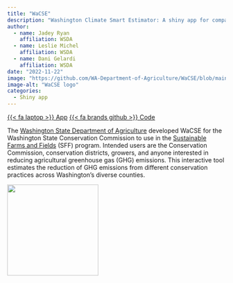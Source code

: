 ```yaml
---
title: "WaCSE"
description: "Washington Climate Smart Estimator: A shiny app for comparing climate benefits of agricultural conservation practices"
author: 
  - name: Jadey Ryan
    affiliation: WSDA
  - name: Leslie Michel
    affiliation: WSDA
  - name: Dani Gelardi
    affiliation: WSDA
date: "2022-11-22"
image: "https://github.com/WA-Department-of-Agriculture/WaCSE/blob/main/inst/app/www/rmd/img/favicon.png?raw=true"
image-alt: "WaCSE logo"
categories:
  - Shiny app
---
```


<span class="listing-btn-group">
<a href="https://wsda.shinyapps.io/WaCSE/" class="btn" role="button">{{< fa laptop >}} App</a> 
<a href="https://github.com/WA-Department-of-Agriculture/WaCSE" class="btn" role="button">{{< fa brands github >}} Code</a>
</span>

The [Washington State Department of Agriculture](https://agr.wa.gov/AgScience) developed WaCSE for the Washington State Conservation Commission to use in the [Sustainable Farms and Fields](https://www.scc.wa.gov/sff) (SFF) program. Intended users are the Conservation Commission, conservation districts, growers, and anyone interested in reducing agricultural greenhouse gas (GHG) emissions. This interactive tool estimates the reduction of GHG emissions from different conservation practices across Washington’s diverse counties.

![](https://github.com/WA-Department-of-Agriculture/WaCSE/blob/main/inst/app/www/rmd/img/favicon.png?raw=true){.img-center width=15em fig-alt="WaCSE logo"}

